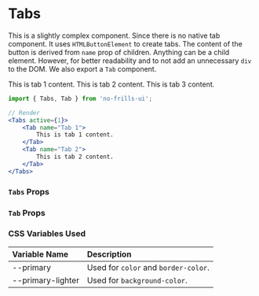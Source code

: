 
<Meta title='Components/Tabs' component={Tabs} />

# Tabs

This is a slightly complex component. Since there is no native tab component. It uses `HTMLButtonElement` to
create tabs. The content of the button is derived from `name` prop of children. Anything can be a child element.
However, for better readability and to not add an unnecessary `div` to the DOM. We also export a `Tab` component.

<Preview>
    <Tabs active={1}>
        <Tab name="Tab 1">
            This is tab 1 content.
        </Tab>
        <Tab name="Tab 2">
            This is tab 2 content.
        </Tab>
        <Tab name="Tab 3" disabled>
            This is tab 3 content.
        </Tab>
    </Tabs>
</Preview>

```jsx
import { Tabs, Tab } from 'no-frills-ui';

// Render
<Tabs active={1}>
    <Tab name="Tab 1">
        This is tab 1 content.
    </Tab>
    <Tab name="Tab 2">
        This is tab 2 content.
    </Tab>
</Tabs>
```

### `Tabs` Props

<Props of={Tabs} />

### `Tab` Props

<Props of={Tab} />

### CSS Variables Used

| Variable Name | Description |
| :- | :- |
| --primary | Used for `color` and `border-color`. |
| --primary-lighter | Used for `background-color`. |

